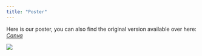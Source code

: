 ```yaml
---
title: "Poster"
---
```


Here is our poster, you can also find the original version available over here: [*Canva*](https://www.canva.com/design/DAFw34K1L28/1n1fklQiElPsTJWSVuAOkQ/view)

![](media/SMT201_Team10_Project_Poster.jpg){fig-align="center"}
